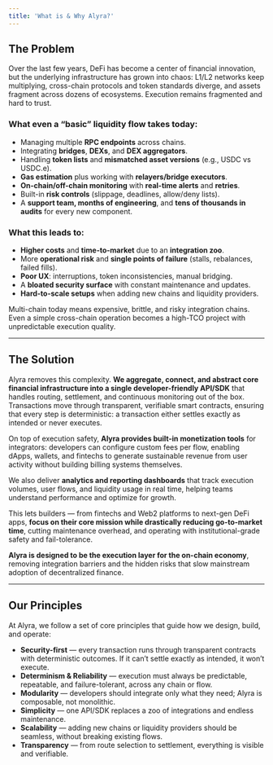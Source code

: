 ```yaml
---
title: 'What is & Why Alyra?'
---
```


## The Problem

Over the last few years, DeFi has become a center of financial innovation, but the underlying infrastructure has grown into chaos: L1/L2 networks keep multiplying, cross-chain protocols and token standards diverge, and assets fragment across dozens of ecosystems. Execution remains fragmented and hard to trust.

### What even a “basic” liquidity flow takes today:

- Managing multiple **RPC endpoints** across chains.
- Integrating **bridges**, **DEXs**, and **DEX aggregators**.
- Handling **token lists** and **mismatched asset versions** (e.g., USDC vs USDC.e).
- **Gas estimation** plus working with **relayers/bridge executors**.
- **On-chain/off-chain monitoring** with **real-time alerts** and **retries**.
- Built-in **risk controls** (slippage, deadlines, allow/deny lists).
- A **support team, months of engineering**, and **tens of thousands in audits** for every new component.

### What this leads to:

- **Higher costs** and **time-to-market** due to an **integration zoo**.
- More **operational risk** and **single points of failure** (stalls, rebalances, failed fills).
- **Poor UX**: interruptions, token inconsistencies, manual bridging.
- A **bloated security surface** with constant maintenance and updates.
- **Hard-to-scale setups** when adding new chains and liquidity providers.

Multi-chain today means expensive, brittle, and risky integration chains. Even a simple cross-chain operation becomes a high-TCO project with unpredictable execution quality.

---

## The Solution

Alyra removes this complexity. **We aggregate, connect, and abstract core financial infrastructure into a single developer-friendly API/SDK** that handles routing, settlement, and continuous monitoring out of the box. Transactions move through transparent, verifiable smart contracts, ensuring that every step is deterministic: a transaction either settles exactly as intended or never executes.

On top of execution safety, **Alyra provides built-in monetization tools** for integrators: developers can configure custom fees per flow, enabling dApps, wallets, and fintechs to generate sustainable revenue from user activity without building billing systems themselves.

We also deliver **analytics and reporting dashboards** that track execution volumes, user flows, and liquidity usage in real time, helping teams understand performance and optimize for growth.

This lets builders — from fintechs and Web2 platforms to next-gen DeFi apps, **focus on their core mission while drastically reducing go-to-market time**, cutting maintenance overhead, and operating with institutional-grade safety and fail-tolerance.

**Alyra is designed to be the execution layer for the on-chain economy**, removing integration barriers and the hidden risks that slow mainstream adoption of decentralized finance.

---

## Our Principles

At Alyra, we follow a set of core principles that guide how we design, build, and operate:

- **Security-first** — every transaction runs through transparent contracts with deterministic outcomes. If it can’t settle exactly as intended, it won’t execute.
- **Determinism & Reliability** — execution must always be predictable, repeatable, and failure-tolerant, across any chain or flow.
- **Modularity** — developers should integrate only what they need; Alyra is composable, not monolithic.
- **Simplicity** — one API/SDK replaces a zoo of integrations and endless maintenance.
- **Scalability** — adding new chains or liquidity providers should be seamless, without breaking existing flows.
- **Transparency** — from route selection to settlement, everything is visible and verifiable.
